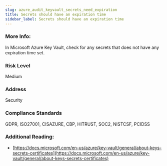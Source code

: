 ```yaml
---
slug: azure_audit_keyvault_secrets_need_expiration
title: Secrets should have an expiration time
sidebar_label: Secrets should have an expiration time
---
```


### More Info:

In Microsoft Azure Key Vault, check for any secrets that does not have any expiration time set.

### Risk Level

Medium

### Address

Security

### Compliance Standards

GDPR, ISO27001, CISAZURE, CBP, HITRUST, SOC2, NISTCSF, PCIDSS

### Additional Reading:

- [https://docs.microsoft.com/en-us/azure/key-vault/general/about-keys-secrets-certificates](https://docs.microsoft.com/en-us/azure/key-vault/general/about-keys-secrets-certificates) 

